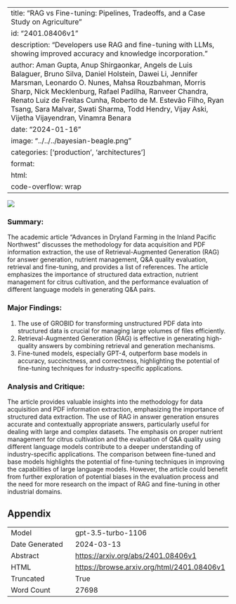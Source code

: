 
---
title: "RAG vs Fine-tuning: Pipelines, Tradeoffs, and a Case Study on Agriculture"
id: "2401.08406v1"
description: "Developers use RAG and fine-tuning with LLMs, showing improved accuracy and knowledge incorporation."
author: Aman Gupta, Anup Shirgaonkar, Angels de Luis Balaguer, Bruno Silva, Daniel Holstein, Dawei Li, Jennifer Marsman, Leonardo O. Nunes, Mahsa Rouzbahman, Morris Sharp, Nick Mecklenburg, Rafael Padilha, Ranveer Chandra, Renato Luiz de Freitas Cunha, Roberto de M. Estevão Filho, Ryan Tsang, Sara Malvar, Swati Sharma, Todd Hendry, Vijay Aski, Vijetha Vijayendran, Vinamra Benara
date: "2024-01-16"
image: "../../../bayesian-beagle.png"
categories: ['production', 'architectures']
format:
  html:
    code-overflow: wrap
---

![](../../../bayesian-beagle.png)

### Summary:

The academic article "Advances in Dryland Farming in the Inland Pacific Northwest" discusses the methodology for data acquisition and PDF information extraction, the use of Retrieval-Augmented Generation (RAG) for answer generation, nutrient management, Q&A quality evaluation, retrieval and fine-tuning, and provides a list of references. The article emphasizes the importance of structured data extraction, nutrient management for citrus cultivation, and the performance evaluation of different language models in generating Q&A pairs.

### Major Findings:
1. The use of GROBID for transforming unstructured PDF data into structured data is crucial for managing large volumes of files efficiently.
2. Retrieval-Augmented Generation (RAG) is effective in generating high-quality answers by combining retrieval and generation mechanisms.
3. Fine-tuned models, especially GPT-4, outperform base models in accuracy, succinctness, and correctness, highlighting the potential of fine-tuning techniques for industry-specific applications.

### Analysis and Critique:
The article provides valuable insights into the methodology for data acquisition and PDF information extraction, emphasizing the importance of structured data extraction. The use of RAG in answer generation ensures accurate and contextually appropriate answers, particularly useful for dealing with large and complex datasets. The emphasis on proper nutrient management for citrus cultivation and the evaluation of Q&A quality using different language models contribute to a deeper understanding of industry-specific applications. The comparison between fine-tuned and base models highlights the potential of fine-tuning techniques in improving the capabilities of large language models. However, the article could benefit from further exploration of potential biases in the evaluation process and the need for more research on the impact of RAG and fine-tuning in other industrial domains.

## Appendix

|          |          |
|----------|----------|
| Model     | gpt-3.5-turbo-1106       |
| Date Generated     | 2024-03-13       |
| Abstract | [https://arxiv.org/abs/2401.08406v1](https://arxiv.org/abs/2401.08406v1)        |
| HTML     | [https://browse.arxiv.org/html/2401.08406v1](https://browse.arxiv.org/html/2401.08406v1)       |
| Truncated       | True       |
| Word Count       | 27698       |